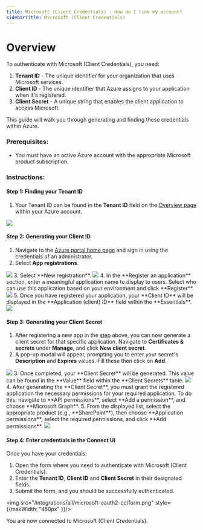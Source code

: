 ```yaml
---
title: Microsoft (Client Credentials) - How do I link my account?
sidebarTitle: Microsoft (Client Credentials)
---
```


# Overview

To authenticate with Microsoft (Client Credentials), you need:
1. **Tenant ID** - The unique identifier for your organization that uses Microsoft services.
2. **Client ID** - The unique identifier that Azure assigns to your application when it's registered.
3. **Client Secret** - A unique string that enables the client application to access Microsoft.

This guide will walk you through generating and finding these credentials within Azure.

### Prerequisites:

- You must have an active Azure account with the appropriate Microsoft product subscription.

### Instructions:

#### Step 1: Finding your Tenant ID
1. Your Tenant ID can be found in the **Tenant ID** field on the [Overview page](https://aad.portal.azure.com/#view/Microsoft_AAD_IAM/ActiveDirectoryMenuBlade/~/Overview) within your Azure account. 
<img src="/integrations/all/microsoft-business-central/tenant_id.png" />


#### Step 2: Generating your Client ID
1. Navigate to the [Azure portal home page](https://portal.azure.com/#home) and sign in using the credentials of an administrator.
2. Select **App registrations**.
<img src="/integrations/all/microsoft-business-central/app_registration.png" />
3. Select **New registration**.
<img src="/integrations/all/microsoft-business-central/new_registration.png" />
4. In the **Register an application** section, enter a meaningful application name to display to users. Select who can use this application based on your environment and click **Register**.
<img src="/integrations/all/sharepoint-online-oauth2-cc/register_new_app.png" />
5. Once you have registered your application, your **Client ID** will be displayed in the **Application (client) ID** field within the **Essentials**.
<img src="/integrations/all/sharepoint-online-oauth2-cc/client_id.png" />

#### Step 3: Generating your Client Secret
1. After registering a new app in the [step](#step-2-generating-your-client-id) above, you can now generate a client secret for that specific application. Navigate to **Certificates & secrets** under **Manage**, and click **New client secret**.
2. A pop-up modal will appear, prompting you to enter your secret's **Description** and **Expires** values. Fill these then click on **Add**.
<img src="/integrations/all/sharepoint-online-oauth2-cc/client_secret.png" />
3. Once completed, your **Client Secret** will be generated. This value can be found in the **Value** field within the **Client Secrets** table.
<img src="/integrations/all/sharepoint-online-oauth2-cc/gen_client_secret.png" />
4. After generating the **Client Secret**, you must grant the registered application the necessary permissions for your required application. To do this, navigate to **API permissions**, select **Add a permission**, and choose **Microsoft Graph**.
5. From the displayed list, select the appropriate product (e.g., **SharePoint**), then choose **Application permissions**, select the required permissions, and click **Add permissions**.
<img src="/integrations/all/microsoft-oauth2-cc/permissions.png" />

#### Step 4: Enter credentials in the Connect UI

Once you have your credentials:
1. Open the form where you need to authenticate with Microsoft (Client Credentials).
2. Enter the **Tenant ID**, **Client ID** and **Client Secret** in their designated fields.
3. Submit the form, and you should be successfully authenticated.

<img src="/integrations/all/microsoft-oauth2-cc/form.png" style={{maxWidth: "450px" }}/>

You are now connected to Microsoft (Client Credentials).
 